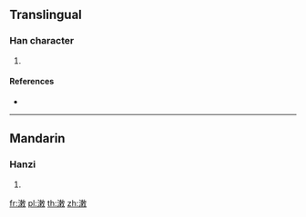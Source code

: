 {{character info/new}}
==Translingual==

===Han character===
{{Han char|rn=85|rad=水|as=11|sn=14|four=|canj=EDLK|ids=⿰氵敕}}

# {{defn|Han|sort=水11}}

====References====
* {{Han ref|kx=0648.281|dkj=18172|hdz=31719.020|uh=6F44|ud=28484}}

----

==Mandarin==

===Hanzi===
{{cmn-hanzi|pin=[[shù]] ([[shu4]])|wg=shu<sup>4</sup>}}

# {{defn|lang=cmn|sort=水11}}

[[fr:潄]]
[[pl:潄]]
[[th:潄]]
[[zh:潄]]